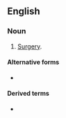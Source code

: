 ==English==

===Noun===
{{en-noun|~|chirurgies}}

# {{lb|en|archaic}} [[surgery|Surgery]].

====Alternative forms====
* {{l|en|chirurgery}}

====Derived terms====
* {{l|en|chirurgeon}}